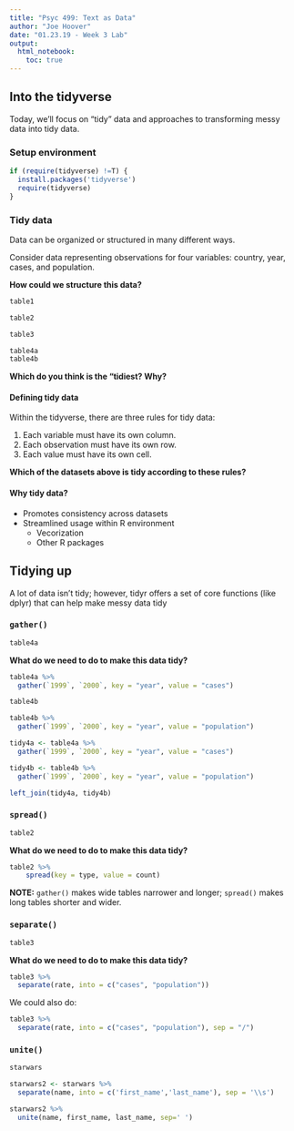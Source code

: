 ```yaml
---
title: "Psyc 499: Text as Data"
author: "Joe Hoover"
date: "01.23.19 - Week 3 Lab"
output:
  html_notebook:
    toc: true
---
```


## Into the tidyverse

Today, we'll focus on "tidy" data and approaches to transforming messy data into tidy data. 

### Setup environment 

```r
if (require(tidyverse) !=T) {
  install.packages('tidyverse')
  require(tidyverse)
}

```


### Tidy data

Data can be organized or structured in many different ways. 

Consider data representing observations for four variables: country, year, cases, and population. 

<div class="alert alert-success">
  <strong>How could we structure this data?</strong> 
</div>


```r
table1
```

```r
table2
```

```r
table3
```

```r
table4a
table4b
```


<div class="alert alert-success">
  <strong>Which do you think is the "tidiest? Why?</strong> 
</div>

#### Defining tidy data

Within the tidyverse, there are three rules for tidy data:

1. Each variable must have its own column.
2. Each observation must have its own row.
3. Each value must have its own cell.


<div class="alert alert-success">
  <strong>Which of the datasets above is tidy according to these rules?</strong> 
</div>

#### Why tidy data?

* Promotes consistency across datasets
* Streamlined usage within R environment 
    * Vecorization
    * Other R packages
    
## Tidying up

A lot of data isn't tidy; however, tidyr offers a set of core functions (like dplyr) that can help make messy data tidy


### `gather()`

```r
table4a
```

<div class="alert alert-success">
  <strong>What do we need to do to make this data tidy?</strong> 
</div>


```r
table4a %>% 
  gather(`1999`, `2000`, key = "year", value = "cases")
```


```r
table4b
```

```r
table4b %>% 
  gather(`1999`, `2000`, key = "year", value = "population")
```



```r
tidy4a <- table4a %>% 
  gather(`1999`, `2000`, key = "year", value = "cases")

tidy4b <- table4b %>% 
  gather(`1999`, `2000`, key = "year", value = "population")

left_join(tidy4a, tidy4b)
```



### `spread()`

```r
table2
```



<div class="alert alert-success">
  <strong>What do we need to do to make this data tidy?</strong> 
</div>

```r
table2 %>%
    spread(key = type, value = count)
```


<div class="alert alert-info">
**NOTE:** `gather()` makes wide tables narrower and longer; `spread()` makes long tables shorter and wider.
  </div>


### `separate()`

```r
table3
```

<div class="alert alert-success">
  <strong>What do we need to do to make this data tidy?</strong> 
</div>


```r
table3 %>% 
  separate(rate, into = c("cases", "population"))
```

We could also do:

```r
table3 %>% 
  separate(rate, into = c("cases", "population"), sep = "/")
```

### `unite()`

```r
starwars
```

```r
starwars2 <- starwars %>%
  separate(name, into = c('first_name','last_name'), sep = '\\s')
```

```r
starwars2 %>%
  unite(name, first_name, last_name, sep=' ')
```

